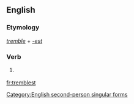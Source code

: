 ==English==

===Etymology===
''[[tremble]]'' + ''[[-est]]''

===Verb===
{{en-verb form}}

# {{context|archaic|lang=en}} {{form of|Second-person singular simple present form|tremble|lang=en}}

[[Category:English second-person singular forms]]

[[fr:tremblest]]